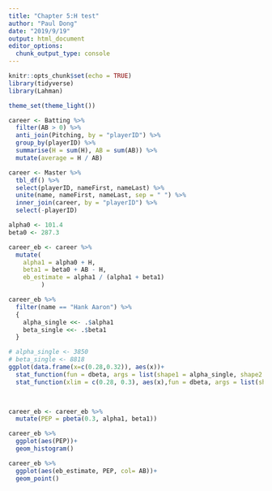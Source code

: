 ```yaml
---
title: "Chapter 5:H test"
author: "Paul Dong"
date: "2019/9/19"
output: html_document
editor_options: 
  chunk_output_type: console
---
```


```r
knitr::opts_chunk$set(echo = TRUE)
library(tidyverse)
library(Lahman)

theme_set(theme_light())
```
```r
career <- Batting %>% 
  filter(AB > 0) %>% 
  anti_join(Pitching, by = "playerID") %>% 
  group_by(playerID) %>% 
  summarise(H = sum(H), AB = sum(AB)) %>% 
  mutate(average = H / AB)

career <- Master %>% 
  tbl_df() %>% 
  select(playerID, nameFirst, nameLast) %>% 
  unite(name, nameFirst, nameLast, sep = " ") %>% 
  inner_join(career, by = "playerID") %>% 
  select(-playerID)
```
```r
alpha0 <- 101.4
beta0 <- 287.3

career_eb <- career %>% 
  mutate(
    alpha1 = alpha0 + H,
    beta1 = beta0 + AB - H,
    eb_estimate = alpha1 / (alpha1 + beta1)
         )
```
```r
career_eb %>% 
  filter(name == "Hank Aaron") %>% 
  {
    alpha_single <<- .$alpha1
    beta_single <<- .$beta1
  }
```
```r
# alpha_single <- 3850
# beta_single <- 8818
ggplot(data.frame(x=c(0.28,0.32)), aes(x))+
  stat_function(fun = dbeta, args = list(shape1 = alpha_single, shape2 = beta_single))+
  stat_function(xlim = c(0.28, 0.3), aes(x),fun = dbeta, args = list(shape1 = alpha_single, shape2 = beta_single), geom = "area", fill = "blue", inherit.aes = F)

  
```

```r
career_eb <- career_eb %>% 
  mutate(PEP = pbeta(0.3, alpha1, beta1))
```
```r
career_eb %>% 
  ggplot(aes(PEP))+
  geom_histogram()
```
```r
career_eb %>% 
  ggplot(aes(eb_estimate, PEP, col= AB))+
  geom_point()
```

